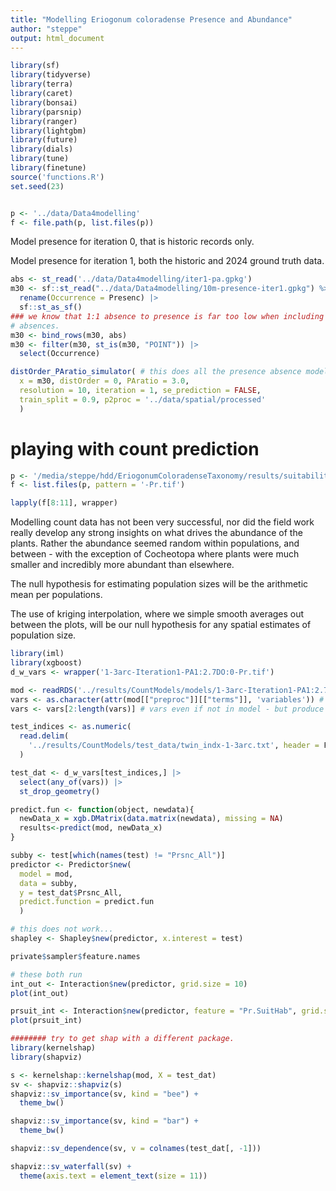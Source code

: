 ```yaml
---
title: "Modelling Eriogonum coloradense Presence and Abundance"
author: "steppe"
output: html_document
---
```


```r
library(sf)
library(tidyverse)
library(terra)
library(caret)
library(bonsai)
library(parsnip)
library(ranger)
library(lightgbm)
library(future)
library(dials)
library(tune)
library(finetune)
source('functions.R')
set.seed(23)



```

```r
p <- '../data/Data4modelling'
f <- file.path(p, list.files(p))
```

Model presence for iteration 0, that is historic records only. 

Model presence for iteration 1, both the historic and 2024 ground truth data. 

```r

abs <- st_read('../data/Data4modelling/iter1-pa.gpkg')
m30 <- sf::st_read("../data/Data4modelling/10m-presence-iter1.gpkg") %>% 
  rename(Occurrence = Presenc) |>
  sf::st_as_sf() 
### we know that 1:1 absence to presence is far too low when including the 'local'
# absences. 
m30 <- bind_rows(m30, abs)
m30 <- filter(m30, st_is(m30, "POINT")) |>
  select(Occurrence)

distOrder_PAratio_simulator( # this does all the presence absence modelling. = bad function name
  x = m30, distOrder = 0, PAratio = 3.0,
  resolution = 10, iteration = 1, se_prediction = FALSE,
  train_split = 0.9, p2proc = '../data/spatial/processed'
  )

```

# playing with count prediction 


```r

p <- '/media/steppe/hdd/EriogonumColoradenseTaxonomy/results/suitability_maps'
f <- list.files(p, pattern = '-Pr.tif')

lapply(f[8:11], wrapper)
```


Modelling count data has not been very successful, nor did the field work really develop any strong insights on what drives the abundance of the plants. 
Rather the abundance seemed random within populations, and between - with the exception of Cocheotopa where plants were much smaller and incredibly more abundant than elsewhere. 

The null hypothesis for estimating population sizes will be the arithmetic mean per populations. 

The use of kriging interpolation, where we simple smooth averages out between the plots, will be our null hypothesis for any spatial estimates of population size. 

```r
library(iml)
library(xgboost) 
d_w_vars <- wrapper('1-3arc-Iteration1-PA1:2.7DO:0-Pr.tif')
```



```r
mod <- readRDS('../results/CountModels/models/1-3arc-Iteration1-PA1:2.7-tweedie.rds')$Model
vars <- as.character(attr(mod[["preproc"]][["terms"]], 'variables')) # fns will run on all 
vars <- vars[2:length(vars)] # vars even if not in model - but produce null wts as expected. 

test_indices <- as.numeric(
  read.delim(
    '../results/CountModels/test_data/twin_indx-1-3arc.txt', header = F, sep = ' ')
  )

test_dat <- d_w_vars[test_indices,] |>
  select(any_of(vars)) |>
  st_drop_geometry()

predict.fun <- function(object, newdata){
  newData_x = xgb.DMatrix(data.matrix(newdata), missing = NA)
  results<-predict(mod, newData_x)
}

subby <- test[which(names(test) != "Prsnc_All")]
predictor <- Predictor$new(
  model = mod,
  data = subby, 
  y = test_dat$Prsnc_All, 
  predict.function = predict.fun
  )

# this does not work... 
shapley <- Shapley$new(predictor, x.interest = test) 

private$sampler$feature.names

# these both run   
int_out <- Interaction$new(predictor, grid.size = 10)
plot(int_out)

prsuit_int <- Interaction$new(predictor, feature = "Pr.SuitHab", grid.size = 15)
plot(prsuit_int)

######## try to get shap with a different package. 
library(kernelshap)
library(shapviz)

s <- kernelshap::kernelshap(mod, X = test_dat) 
sv <- shapviz::shapviz(s)
shapviz::sv_importance(sv, kind = "bee") +
  theme_bw()

shapviz::sv_importance(sv, kind = "bar") +
  theme_bw()

shapviz::sv_dependence(sv, v = colnames(test_dat[, -1]))

shapviz::sv_waterfall(sv) +
  theme(axis.text = element_text(size = 11))
```
